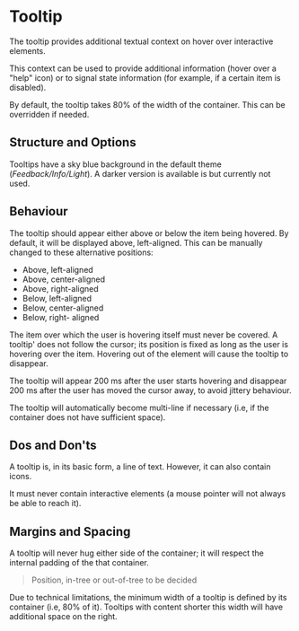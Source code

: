 

<Meta of={TooltipStories} />

# Tooltip

<Canvas of={TooltipStories.Default} />

The tooltip provides additional textual context on hover over interactive elements. 

This context can be used to provide additional information (hover over a "help" icon) or to signal state information (for example, if a certain item is disabled).

By default, the tooltip takes 80% of the width of the container. This can be overridden if needed. 

<Canvas of={TooltipStories.InList} />

## Structure and Options

Tooltips have a sky blue background in the default theme (_Feedback/Info/Light_). A darker version is available is but currently not used.

<Canvas of={TooltipStories.Dark} />

## Behaviour

The tooltip should appear either above or below the item being hovered. By default, it will be displayed above, left-aligned. This can be manually changed to these alternative positions:

- Above, left-aligned
- Above, center-aligned
- Above, right-aligned
- Below, left-aligned
- Below, center-aligned
- Below, right- aligned

The item over which the user is hovering itself must never be covered. A tooltip' does not follow the cursor; its position is fixed as long as the user is hovering over the item. Hovering out of the element will cause the tooltip to disappear. 

The tooltip will appear 200 ms after the user starts hovering and disappear 200 ms after the user has moved the cursor away, to avoid jittery behaviour.

The tooltip will automatically become multi-line if necessary (i.e, if the container does not have sufficient space).

<Canvas of={TooltipStories.Multiline} />

## Dos and Don'ts

A tooltip is, in its basic form, a line of text. However, it can also contain icons. 

It must never contain interactive elements (a mouse pointer will not always be able to reach it).

## Margins and Spacing

A tooltip will never hug either side of the container; it will respect the internal padding of the that container.

> Position, in-tree or out-of-tree to be decided

Due to technical limitations, the minimum width of a tooltip is defined by its container (i.e, 80% of it).  Tooltips with content shorter this width will have additional space on the right.

